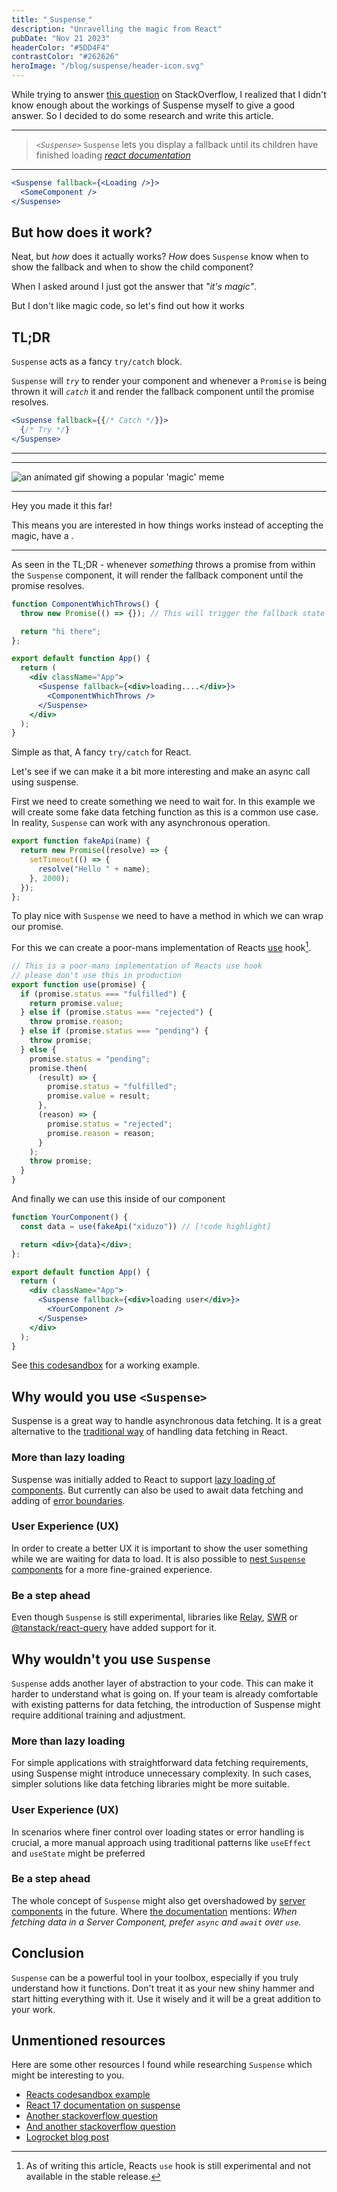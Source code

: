 ```yaml
---
title: "˱Suspense˲"
description: "Unravelling the magic from React"
pubDate: "Nov 21 2023"
headerColor: "#5DD4F4"
contrastColor: "#262626"
heroImage: "/blog/suspense/header-icon.svg"
---
```


While trying to answer [this question](https://stackoverflow.com/q/77479989/4655177) on StackOverflow, I realized that I didn't know enough about the workings of Suspense myself to give a good answer. So I decided to do some research and write this article.

---

> _`<Suspense>`_ `Suspense` lets you display a fallback until its children have finished loading
> <cite>[react documentation](https://react.dev/reference/react/Suspense)</cite>

---

```jsx
<Suspense fallback={<Loading />}>
  <SomeComponent />
</Suspense>
```

## But how does it work?
Neat, but _how_ does it actually works? _How_ does `Suspense` know when to show the fallback and when to show the child component?

When I asked around I just got the answer that _"it's magic"_.

But I don't like magic code, so let's find out how it works

## TL;DR
`Suspense` acts as a fancy `try/catch` block.

`Suspense` will <i>`try`</i> to render your component and whenever a `Promise` is being thrown it will <i>`catch`</i> it and render the fallback component until the promise resolves.

```jsx
<Suspense fallback={{/* Catch */}}> 
  {/* Try */}
</Suspense>
```

---
---
![an animated gif showing a popular 'magic' meme](/blog/suspense/magic.gif "How people perceive the Suspense component")

---

Hey you made it this far!

This means you are interested in how things works instead of accepting the magic, have a <Cookie name="suspense" />.

---

As seen in the TL;DR - whenever _something_ throws a promise from within the `Suspense` component, it will render the fallback component until the promise resolves. 

```jsx
function ComponentWhichThrows() {
  throw new Promise(() => {}); // This will trigger the fallback state // [!code highlight]

  return "hi there";
};

export default function App() {
  return (
    <div className="App">
      <Suspense fallback={<div>loading....</div>}>
        <ComponentWhichThrows />
      </Suspense>
    </div>
  );
}
```

Simple as that, A fancy `try/catch` for React.

Let's see if we can make it a bit more interesting and make an async call using suspense.

First we need to create something we need to wait for. In this example we will create some fake data fetching function as this is a common use case. In reality, `Suspense` can work with any asynchronous operation.

```javascript
export function fakeApi(name) {
  return new Promise((resolve) => {
    setTimeout(() => {
      resolve("Hello " + name);
    }, 2000);
  });
};
```


To play nice with `Suspense` we need to have a method in which we can wrap our promise.

For this we can create a poor-mans implementation of Reacts [use](https://react.dev/reference/react/use) hook[^1].

[^1]: As of writing this article, Reacts `use` hook is still experimental and not available in the stable release.

```javascript
// This is a poor-mans implementation of Reacts use hook
// please don't use this in production
export function use(promise) {
  if (promise.status === "fulfilled") {
    return promise.value;
  } else if (promise.status === "rejected") {
    throw promise.reason;
  } else if (promise.status === "pending") {
    throw promise;
  } else {
    promise.status = "pending";
    promise.then(
      (result) => {
        promise.status = "fulfilled";
        promise.value = result;
      },
      (reason) => {
        promise.status = "rejected";
        promise.reason = reason;
      }
    );
    throw promise;
  }
}
```

And finally we can use this inside of our component

```jsx
function YourComponent() {
  const data = use(fakeApi("xiduzo")) // [!code highlight]

  return <div>{data}</div>;
};

export default function App() {
  return (
    <div className="App">
      <Suspense fallback={<div>loading user</div>}>
        <YourComponent />
      </Suspense>
    </div>
  );
}
```

See [this codesandbox](https://codesandbox.io/s/use-example-7rhlnv) for a working example.


## Why would you use `<Suspense>`
Suspense is a great way to handle asynchronous data fetching. It is a great alternative to the [traditional way](https://react.dev/reference/react/useEffect#fetching-data-with-effects) of handling data fetching in React.

### More than lazy loading
Suspense was initially added to React to support [lazy loading of components](https://legacy.reactjs.org/docs/code-splitting.html#reactlazy). But currently can also be used to await data fetching and adding of [error boundaries](https://react.dev/reference/react/Component#catching-rendering-errors-with-an-error-boundary).

### User Experience (UX)
In order to create a better UX it is important to show the user something while we are waiting for data to load. It is also possible to [nest `Suspense` components](https://codesandbox.io/s/66nw34?file=/ArtistPage.js&utm_medium=sandpack) for a more fine-grained experience.

### Be a step ahead
Even though `Suspense` is still experimental, libraries like [Relay](https://relay.dev/docs/migration-and-compatibility/suspense-compatibility/), [SWR](https://swr.vercel.app/docs/suspense) or [@tanstack/react-query](https://tanstack.com/query/latest/docs/react/guides/suspense) have added support for it.

## Why wouldn't you use `Suspense`
`Suspense` adds another layer of abstraction to your code. This can make it harder to understand what is going on. If your team is already comfortable with existing patterns for data fetching, the introduction of Suspense might require additional training and adjustment.

### More than lazy loading
For simple applications with straightforward data fetching requirements, using Suspense might introduce unnecessary complexity. In such cases, simpler solutions like data fetching libraries might be more suitable.

### User Experience (UX)
In scenarios where finer control over loading states or error handling is crucial, a more manual approach using traditional patterns like `useEffect` and `useState` might be preferred

### Be a step ahead
The whole concept of `Suspense` might also get overshadowed by [server components](https://react.dev/reference/react/use-server) in the future. Where [the documentation](https://react.dev/reference/react/use#caveats) mentions: _When fetching data in a Server Component, prefer `async` and `await` over `use`._

## Conclusion
`Suspense` can be a powerful tool in your toolbox, especially if you truly understand how it functions. Don't treat it as your new shiny hammer and start hitting everything with it. Use it wisely and it will be a great addition to your work.

## Unmentioned resources
Here are some other resources I found while researching `Suspense` which might be interesting to you.

- [Reacts codesandbox example](https://codesandbox.io/s/ymcj43)
- [React 17 documentation on suspense](https://17.reactjs.org/docs/concurrent-mode-suspense.html)
- [Another stackoverflow question](https://stackoverflow.com/q/74196656/4655177)
- [And another stackoverflow question](https://stackoverflow.com/a/73356890/4655177)
- [Logrocket blog post](https://blog.logrocket.com/data-fetching-react-suspense/)